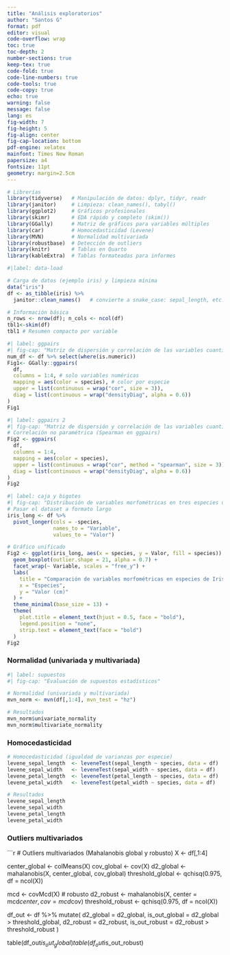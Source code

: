 ```yaml
---
title: "Análisis exploratorios"
author: "Santos G"
format: pdf
editor: visual
code-overflow: wrap
toc: true
toc-depth: 2
number-sections: true
keep-tex: true
code-fold: true
code-line-numbers: true
code-tools: true
code-copy: true
echo: true
warning: false
message: false
lang: es
fig-width: 7
fig-height: 5
fig-align: center
fig-cap-location: bottom
pdf-engine: xelatex
mainfont: Times New Roman
papersize: a4
fontsize: 11pt
geometry: margin=2.5cm
---
```


```r
# Librerías 
library(tidyverse)   # Manipulación de datos: dplyr, tidyr, readr
library(janitor)     # Limpieza: clean_names(), tabyl()
library(ggplot2)     # Gráficos profesionales
library(skimr)       # EDA rápido y completo (skim())
library(GGally)      # Matriz de gráficos para variables múltiples
library(car)         # Homocedasticidad (Levene)
library(MVN)         # Normalidad multivariada 
library(robustbase)  # Detección de outliers
library(knitr)       # Tablas en Quarto
library(kableExtra)  # Tablas formateadas para informes
```

```r
#|label: data-load

# Carga de datos (ejemplo iris) y limpieza mínima
data("iris")
df <- as_tibble(iris) %>% 
  janitor::clean_names()   # convierte a snake_case: sepal_length, etc.

# Información básica
n_rows <- nrow(df); n_cols <- ncol(df)
tbl1<-skim(df) 
tbl1 # Resumen compacto por variable
```

```r
#| label: ggpairs
#| fig-cap: "Matriz de dispersión y correlación de las variables cuantitativas."
num_df <- df %>% select(where(is.numeric))
Fig1<- GGally::ggpairs(
  df,
  columns = 1:4, # solo variables numéricas
  mapping = aes(color = species), # color por especie
  upper = list(continuous = wrap("cor", size = 3)),
  diag = list(continuous = wrap("densityDiag", alpha = 0.6))
)
Fig1
```

```r
#| label: ggpairs 2
#| fig-cap: "Matriz de dispersión y correlación de las variables cuantitativas (Spearman)."
# Correlación no paramétrica (Spearman en ggpairs)
Fig2 <- ggpairs(
  df,
  columns = 1:4,
  mapping = aes(color = species),
  upper = list(continuous = wrap("cor", method = "spearman", size = 3)),
  diag = list(continuous = wrap("densityDiag", alpha = 0.6))
)
Fig2
```

```r
#| label: caja y bigotes
#| fig-cap: "Distribución de variables morfométricas en tres especies de Iris."
# Pasar el dataset a formato largo
iris_long <- df %>%
  pivot_longer(cols = -species,
               names_to = "Variable",
               values_to = "Valor")

# Gráfico unificado
Fig2 <- ggplot(iris_long, aes(x = species, y = Valor, fill = species)) +
  geom_boxplot(outlier.shape = 21, alpha = 0.7) +
  facet_wrap(~ Variable, scales = "free_y") +
  labs(
    title = "Comparación de variables morfométricas en especies de Iris",
    x = "Especies",
    y = "Valor (cm)"
  ) +
  theme_minimal(base_size = 13) +
  theme(
    plot.title = element_text(hjust = 0.5, face = "bold"),
    legend.position = "none",
    strip.text = element_text(face = "bold")
  )
Fig2

```
### Normalidad (univariada y multivariada)

```r
#| label: supuestos
#| fig-cap: "Evaluación de supuestos estadísticos"

# Normalidad (univariada y multivariada)
mvn_norm <- mvn(df[,1:4], mvn_test = "hz")

# Resultados
mvn_norm$univariate_normality
mvn_norm$multivariate_normality
```

### Homocedasticidad

```r
# Homocedasticidad (igualdad de varianzas por especie)
levene_sepal_length  <- leveneTest(sepal_length ~ species, data = df)
levene_sepal_width   <- leveneTest(sepal_width ~ species, data = df)
levene_petal_length  <- leveneTest(petal_length ~ species, data = df)
levene_petal_width   <- leveneTest(petal_width ~ species, data = df)

# Resultados
levene_sepal_length
levene_sepal_width
levene_petal_length 
levene_petal_width
```

### Outliers multivariados

```r

# Outliers multivariados (Mahalanobis global y robusto)
X <- df[,1:4]

center_global <- colMeans(X)
cov_global <- cov(X)
d2_global <- mahalanobis(X, center_global, cov_global)
threshold_global <- qchisq(0.975, df = ncol(X))

mcd <- covMcd(X) # robusto
d2_robust <- mahalanobis(X, center = mcd$center, cov = mcd$cov)
threshold_robust <- qchisq(0.975, df = ncol(X))

df_out <- df %>%
  mutate(
    d2_global = d2_global,
    is_out_global = d2_global > threshold_global,
    d2_robust = d2_robust,
    is_out_robust = d2_robust > threshold_robust
  )

table(df_out$is_out_global)
table(df_out$is_out_robust)
